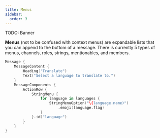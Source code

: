 ```yaml
---
title: Menus
sidebar:
  order: 3
---
```

TODO: Banner

**Menus** (not to be confused with context menus) are expandable lists that you can append to the bottom
of a message. There is currently 5 types of menus, channels, roles, strings, mentionables, and members.

```swift
Message {
	MessageContent {
		Heading("Translate")
		Text("Select a language to translate to.")
	}
	MessageComponents {
		ActionRow {
  			StringMenu {
				for language in languages {
					StringMenuOption("\(language.name)")
						.emoji(language.flag)
				}
			}.id("language")
		}
	}
}
```
